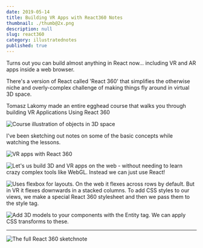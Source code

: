 ```yaml
---
date: 2019-05-14
title: Building VR Apps with React360 Notes
thumbnail: ./thumb@2x.png
description: null
slug: react360
category: illustratednotes
published: true
---
```



<NotesContainer>

Turns out you can build almost anything in React now... including VR and AR apps inside a web browser.

There's a version of React called '<Link to="https://facebook.github.io/react-360/">React 360</Link>' that simplifies the otherwise niche and overly-complex challenge of making things fly around in virtual 3D space.

<p><Link to="https://egghead.io/instructors/tomasz-lakomy">Tomasz Lakomy</Link> made an entire egghead course that walks you through building <Link to="https://egghead.io/courses/vr-applications-using-react-360?af=54fd64">VR Applications Using React 360</Link></p>

<Link to="https://egghead.io/courses/vr-applications-using-react-360?af=54fd64">

<img style="max-width: 100%;" src="https://og-image-egghead-course.now.sh/vr-applications-using-react-360" alt="Course illustration of objects in 3D space" />

</Link>

I've been sketching out notes on some of the basic concepts while watching the lessons.

![VR apps with React 360](./react360_p1@2x.png)

![Let's us build 3D and VR apps on the web - without needing to learn crazy complex tools like WebGL. Instead we can just use React!](./react360_p2@2x.png)

![Uses flexbox for layouts. On the web it flexes across rows by default. But in VR it flexes downwards in a stacked columns. To add CSS styles to our views, we make a special React 360 stylesheet and then we pass them to the style tag.](./react360_p3@2x.png)

![Add 3D models to your components with the Entity tag. We can apply CSS transforms to these.](./react360_p4@2x.png)

---

<FullNote coursename="VR Applications Using React360" courselink="https://egghead.io/courses/vr-applications-using-react-360?af=54fd64">

![The full React 360 sketchnote](./react360_full@2x.png)

</FullNote>

</NotesContainer>
